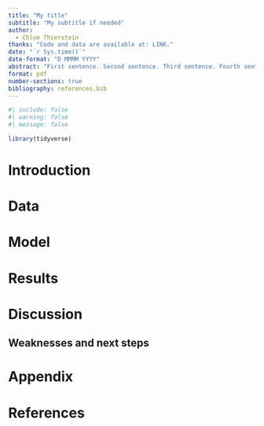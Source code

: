 ```yaml
---
title: "My title"
subtitle: "My subtitle if needed"
author: 
  - Chloe Thierstein
thanks: "Code and data are available at: LINK."
date: "`r Sys.time()`"
date-format: "D MMMM YYYY"
abstract: "First sentence. Second sentence. Third sentence. Fourth sentence."
format: pdf
number-sections: true
bibliography: references.bib
---
```


```r
#| include: false
#| warning: false
#| message: false

library(tidyverse)

```


# Introduction

# Data {#sec-data}

# Model

# Results

# Discussion

## Weaknesses and next steps

\newpage

\appendix

# Appendix {-}

\newpage

# References


